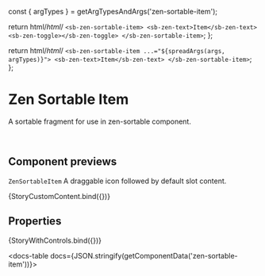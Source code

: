 const { argTypes } = getArgTypesAndArgs('zen-sortable-item');

<Meta title="Lists/Sortable/Sortable Item" component="zen-sortable-item" argTypes={argTypes} />

  return html/*html*/ `
    <sb-zen-sortable-item>
      <sb-zen-text>Item</sb-zen-text>
      <sb-zen-toggle></sb-zen-toggle>
    </sb-zen-sortable-item>
  `;
};

  return html/*html*/ `
    <sb-zen-sortable-item ...="${spreadArgs(args, argTypes)}">
      <sb-zen-text>Item</sb-zen-text>
    </sb-zen-sortable-item>
  `;
};

# Zen Sortable Item

A sortable fragment for use in zen-sortable component.

<br />

## Component previews

`ZenSortableItem` A draggable icon followed by default slot content.

<Canvas>
  <Story name="CustomContent">{StoryCustomContent.bind({})}</Story>
</Canvas>

## Properties

<Canvas>
  <Story
    name="default"
    args={{
      ...getDefaultArgs(argTypes),
    }}
  >
    {StoryWithControls.bind({})}
  </Story>
</Canvas>

<ArgsTable story="default" />

<docs-table docs={JSON.stringify(getComponentData('zen-sortable-item'))}></docs-table>
